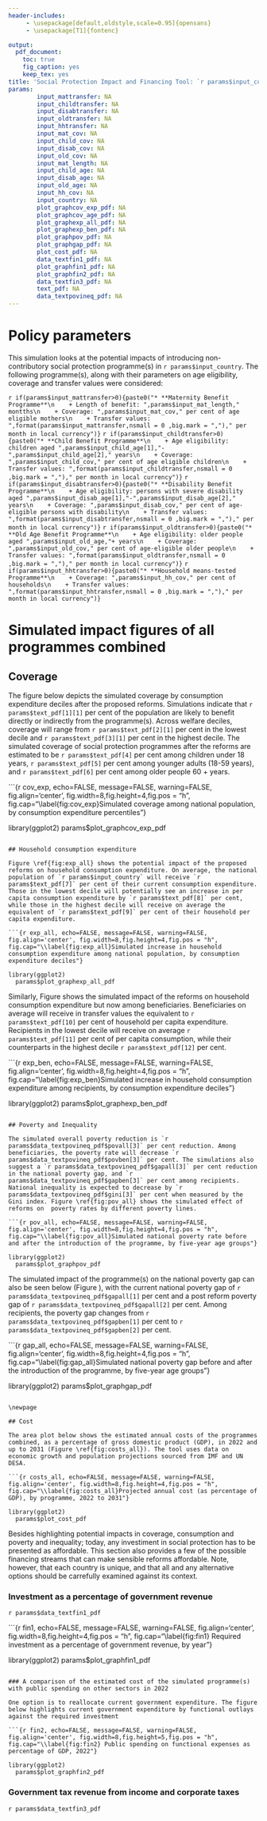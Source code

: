 ```yaml
---
header-includes:
     - \usepackage[default,oldstyle,scale=0.95]{opensans}
     - \usepackage[T1]{fontenc}

output: 
  pdf_document:
    toc: true
    fig_caption: yes
    keep_tex: yes
title: 'Social Protection Impact and Financing Tool: `r params$input_country`, Scenario B'
params:
        input_mattransfer: NA
        input_childtransfer: NA
        input_disabtransfer: NA
        input_oldtransfer: NA
        input_hhtransfer: NA
        input_mat_cov: NA
        input_child_cov: NA
        input_disab_cov: NA
        input_old_cov: NA
        input_mat_length: NA
        input_child_age: NA
        input_disab_age: NA
        input_old_age: NA
        input_hh_cov: NA
        input_country: NA
        plot_graphcov_exp_pdf: NA
        plot_graphcov_age_pdf: NA
        plot_graphexp_all_pdf: NA
        plot_graphexp_ben_pdf: NA
        plot_graphpov_pdf: NA
        plot_graphgap_pdf: NA
        plot_cost_pdf: NA
        data_textfin1_pdf: NA
        plot_graphfin1_pdf: NA
        plot_graphfin2_pdf: NA
        data_textfin3_pdf: NA
        text_pdf: NA
        data_textpovineq_pdf: NA
---
```


\newpage

# Policy parameters

This simulation looks at the potential impacts of introducing non-contributory social protection programme(s) in `r params$input_country`. The following programme(s), along with their parameters on age eligibility, coverage and transfer values were considered:

`r if(params$input_mattransfer>0){paste0("* **Maternity Benefit Programme**\n    + Length of benefit: ",params$input_mat_length," montths\n    + Coverage: ",params$input_mat_cov," per cent of age eligible mothers\n    + Transfer values: ",format(params$input_mattransfer,nsmall = 0 ,big.mark = ",")," per month in local currency")}`
`r if(params$input_childtransfer>0){paste0("* **Child Benefit Programme**\n    + Age eligibility: children aged ",params$input_child_age[1],"-",params$input_child_age[2]," years\n    + Coverage: ",params$input_child_cov," per cent of age eligible children\n    + Transfer values: ",format(params$input_childtransfer,nsmall = 0 ,big.mark = ",")," per month in local currency")}`
`r if(params$input_disabtransfer>0){paste0("* **Disability Benefit Programme**\n    + Age eligibility: persons with severe disability aged ",params$input_disab_age[1],"-",params$input_disab_age[2]," years\n    + Coverage: ",params$input_disab_cov," per cent of age-eligible persons with disability\n    + Transfer values: ",format(params$input_disabtransfer,nsmall = 0 ,big.mark = ",")," per month in local currency")}`
`r if(params$input_oldtransfer>0){paste0("* **Old Age Benefit Programme**\n    + Age eligibility: older people aged ",params$input_old_age,"+ years\n    + Coverage: ",params$input_old_cov," per cent of age-eligible older people\n    + Transfer values: ",format(params$input_oldtransfer,nsmall = 0 ,big.mark = ",")," per month in local currency")}`
`r if(params$input_hhtransfer>0){paste0("* **Household means-tested Programme**\n    + Coverage: ",params$input_hh_cov," per cent of households\n    + Transfer values: ",format(params$input_hhtransfer,nsmall = 0 ,big.mark = ",")," per month in local currency")}`

\newpage

# Simulated impact figures of all programmes combined

## Coverage

The figure below depicts the simulated coverage by consumption expenditure deciles after the proposed reforms. Simulations indicate that `r params$text_pdf[1][1]` per cent of the population are likely to benefit directly or indirectly from the programme(s). Across welfare deciles, coverage will range from `r params$text_pdf[2][1]` per cent in the lowest decile and `r params$text_pdf[3][1]` per cent in the highest decile. The simulated coverage of social protection programmes after the reforms are estimated to be `r params$text_pdf[4]` per cent among children under 18 years, `r params$text_pdf[5]` per cent among younger adults (18-59 years), and `r params$text_pdf[6]` per cent among older people 60 + years.

```{r cov_exp, echo=FALSE, message=FALSE, warning=FALSE, fig.align='center', fig.width=8,fig.height=4,fig.pos = "h", fig.cap="\\label{fig:cov_exp}Simulated coverage among national population, by consumption expenditure percentiles"}

library(ggplot2)
  params$plot_graphcov_exp_pdf
```

## Household consumption expenditure

Figure \ref{fig:exp_all} shows the potential impact of the proposed reforms on household consumption expenditure. On average, the national population of `r params$input_country` will receive `r params$text_pdf[7]` per cent of their current consumption expenditure. Those in the lowest decile will potentially see an increase in per capita consumption expenditure by `r params$text_pdf[8]` per cent, while those in the highest decile will receive on average the equivalent of `r params$text_pdf[9]` per cent of their household per capita expenditure.

```{r exp_all, echo=FALSE, message=FALSE, warning=FALSE, fig.align='center', fig.width=8,fig.height=4,fig.pos = "h", fig.cap="\\label{fig:exp_all}Simulated increase in household consumption expenditure among national population, by consumption expenditure deciles"}

library(ggplot2)
  params$plot_graphexp_all_pdf
```

Similarly, Figure \ref{fig:exp_ben} shows the simulated impact of the reforms on household consumption expenditure but now among beneficiaries. Beneficiaries on average will receive in transfer values the equivalent to `r params$text_pdf[10]` per cent of household per capita expenditure. Recipients in the lowest decile will receive on average `r params$text_pdf[11]` per cent of per capita consumption, while their counterparts in the highest decile `r params$text_pdf[12]` per cent.

```{r exp_ben, echo=FALSE, message=FALSE, warning=FALSE, fig.align='center', fig.width=8,fig.height=4,fig.pos = "h", fig.cap="\\label{fig:exp_ben}Simulated increase in household consumption expenditure among recipients, by consumption expenditure deciles"}

library(ggplot2)
  params$plot_graphexp_ben_pdf
```

## Poverty and Inequality

The simulated overall poverty reduction is `r params$data_textpovineq_pdf$povall[3]` per cent reduction. Among beneficiaries, the poverty rate will decrease `r params$data_textpovineq_pdf$povben[3]` per cent. The simulations also suggest a `r params$data_textpovineq_pdf$gapall[3]` per cent reduction in the national poverty gap, and `r params$data_textpovineq_pdf$gapben[3]` per cent among recipients. National inequality is expected to decrease by `r params$data_textpovineq_pdf$gini[3]` per cent when measured by the Gini index. Figure \ref{fig:pov_all} shows the simulated effect of reforms on  poverty rates by different poverty lines.

```{r pov_all, echo=FALSE, message=FALSE, warning=FALSE, fig.align='center', fig.width=8,fig.height=4,fig.pos = "h", fig.cap="\\label{fig:pov_all}Simulated national poverty rate before and after the introduction of the programme, by five-year age groups"}

library(ggplot2)
  params$plot_graphpov_pdf
```

The simulated impact of the programme(s) on the national poverty gap can also be seen below (Figure \ref{fig:gap_all}), with the current national poverty gap of `r params$data_textpovineq_pdf$gapall[1]` per cent and a post reform poverty gap of `r params$data_textpovineq_pdf$gapall[2]` per cent. Among recipients, the poverty gap changes from `r params$data_textpovineq_pdf$gapben[1]` per cent to `r params$data_textpovineq_pdf$gapben[2]` per cent.

```{r gap_all, echo=FALSE, message=FALSE, warning=FALSE, fig.align='center', fig.width=8,fig.height=4,fig.pos = "h", fig.cap="\\label{fig:gap_all}Simulated national poverty gap before and after the introduction of the programme, by five-year age groups"}

library(ggplot2)
  params$plot_graphgap_pdf
```

\newpage

## Cost

The area plot below shows the estimated annual costs of the programmes combined, as a percentage of gross domestic product (GDP), in 2022 and up to 2031 (Figure \ref{fig:costs_all}). The tool uses data on economic growth and population projections sourced from IMF and UN DESA.

```{r costs_all, echo=FALSE, message=FALSE, warning=FALSE, fig.align='center', fig.width=8,fig.height=4,fig.pos = "h", fig.cap="\\label{fig:costs_all}Projected annual cost (as percentage of GDP), by programme, 2022 to 2031"}

library(ggplot2)
  params$plot_cost_pdf
```

Besides highlighting potential impacts in coverage, consumption and poverty and inequality; today, any investiment in social protection has to be presented as affordable. This section also provides a few of the possible financing streams that can make sensible reforms affordable. Note, however, that each country is unique, and that all and any alternative options should be carrefully examined against its context.

### Investment as a percentage of government revenue

`r params$data_textfin1_pdf`

```{r fin1, echo=FALSE, message=FALSE, warning=FALSE, fig.align='center', fig.width=8,fig.height=4,fig.pos = "h", fig.cap="\\label{fig:fin1} Required investment as a percentage of government revenue, by year"}

library(ggplot2)
  params$plot_graphfin1_pdf
```

### A comparison of the estimated cost of the simulated programme(s) with public spending on other sectors in 2022

One option is to reallocate current government expenditure. The figure below highlights current government expenditure by functional outlays against the required investment

```{r fin2, echo=FALSE, message=FALSE, warning=FALSE, fig.align='center', fig.width=8,fig.height=5,fig.pos = "h", fig.cap="\\label{fig:fin2} Public spending on functional expenses as percentage of GDP, 2022"}

library(ggplot2)
  params$plot_graphfin2_pdf
```

### Government tax revenue from income and corporate taxes

`r params$data_textfin3_pdf`
